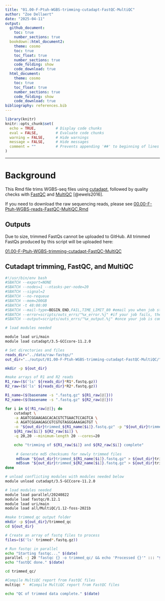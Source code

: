```yaml
---
title: "01.00-F-Ptuh-WGBS-trimming-cutadapt-FastQC-MultiQC"
author: "Zoe Dellaert"
date: "2025-04-11"
output: 
  github_document:
    toc: true
    number_sections: true
  bookdown::html_document2:
    theme: cosmo
    toc: true
    toc_float: true
    number_sections: true
    code_folding: show
    code_download: true
  html_document:
    theme: cosmo
    toc: true
    toc_float: true
    number_sections: true
    code_folding: show
    code_download: true
bibliography: references.bib
---
```


```r
library(knitr)
knitr::opts_chunk$set(
  echo = TRUE,         # Display code chunks
  eval = FALSE,        # Evaluate code chunks
  warning = FALSE,     # Hide warnings
  message = FALSE,     # Hide messages
  comment = ""         # Prevents appending '##' to beginning of lines in code output
)
```

------------------------------------------------------------------------

# Background

This Rmd file trims WGBS-seq files using [cutadapt](https://cutadapt.readthedocs.io/en/stable/), followed by quality checks with [FastQC](https://github.com/s-andrews/FastQC) and [MultiQC](https://multiqc.info/) [@ewels2016].

::: {.callout-note}
If you need to download the raw sequencing reads, please see [00.00-F-Ptuh-WGBS-reads-FastQC-MultiQC.Rmd](https://github.com/urol-e5/deep-dive-expression/blob/main/F-Ptuh/code/00.00-F-Ptuh-WGBS-reads-FastQC-MultiQC.Rmd)
:::

## Outputs

Due to size, trimmed FastQs cannot be uploaded to GitHub.
All trimmed FastQs produced by this script will be uploaded here:

[01.00-F-Ptuh-WGBS-trimming-cutadapt-FastQC-MultiQC](https://gannet.fish.washington.edu/gitrepos/urol-e5/deep-dive-expression/F-Ptuh/output/01.00-F-Ptuh-WGBS-trimming-cutadapt-FastQC-MultiQC/)

## Cutadapt trimming, FastQC, and MultiQC

```bash
#!/usr/bin/env bash
#SBATCH --export=NONE
#SBATCH --nodes=1 --ntasks-per-node=20
#SBATCH --signal=2
#SBATCH --no-requeue
#SBATCH --mem=200GB
#SBATCH -t 48:00:00
#SBATCH --mail-type=BEGIN,END,FAIL,TIME_LIMIT_80 #email you when job starts, stops and/or fails
#SBATCH --error=scripts/outs_errs/"%x_error.%j" #if your job fails, the error report will be put in this file
#SBATCH --output=scripts/outs_errs/"%x_output.%j" #once your job is completed, any final job report comments will be put in this file

# load modules needed

module load uri/main
module load cutadapt/3.5-GCCcore-11.2.0

# Set directories and files
reads_dir="../data/raw-fastqs/"
out_dir="../output/01.00-F-Ptuh-WGBS-trimming-cutadapt-FastQC-MultiQC/"

mkdir -p ${out_dir}

#make arrays of R1 and R2 reads
R1_raw=($('ls' ${reads_dir}*R1*.fastq.gz))
R2_raw=($('ls' ${reads_dir}*R2*.fastq.gz))

R1_name=($(basename -s ".fastq.gz" ${R1_raw[@]}))
R2_name=($(basename -s ".fastq.gz" ${R2_raw[@]}))

for i in ${!R1_raw[@]}; do
    cutadapt \
    -a AGATCGGAAGAGCACACGTCTGAACTCCAGTCA \
    -A AGATCGGAAGAGCGTCGTGTAGGGAAAGAGTGT \
    -o "${out_dir}trimmed_${R1_name[$i]}.fastq.gz" -p "${out_dir}trimmed_${R2_name[$i]}.fastq.gz" \
    ${R1_raw[$i]} ${R2_raw[$i]} \
    -q 20,20 --minimum-length 20 --cores=20

    echo "trimming of ${R1_raw[$i]} and ${R2_raw[$i]} complete"
    
     # Generate md5 checksums for newly trimmed files
     md5sum "${out_dir}trimmed_${R1_name[$i]}.fastq.gz" > ${out_dir}trimmed_${R1_name[$i]}.fastq.gz.md5
     md5sum "${out_dir}trimmed_${R2_name[$i]}.fastq.gz" > ${out_dir}trimmed_${R2_name[$i]}.fastq.gz.md5
done

# unload conflicting modules with modules needed below
module unload cutadapt/3.5-GCCcore-11.2.0

# load modules needed
module load parallel/20240822
module load fastqc/0.12.1
module load uri/main
module load all/MultiQC/1.12-foss-2021b

#make trimmed_qc output folder
mkdir -p ${out_dir}/trimmed_qc
cd ${out_dir}

# Create an array of fastq files to process
files=($('ls' trimmed*.fastq.gz)) 

# Run fastqc in parallel
echo "Starting fastqc..." $(date)
parallel -j 20 "fastqc {} -o trimmed_qc/ && echo 'Processed {}'" ::: "${files[@]}"
echo "fastQC done." $(date)

cd trimmed_qc/

#Compile MultiQC report from FastQC files
multiqc *  #Compile MultiQC report from FastQC files 

echo "QC of trimmed data complete." $(date)
```